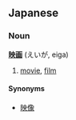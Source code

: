 ==Japanese==
===Noun===
'''[[映]][[画]]''' (えいが, eiga)

#[[movie]], [[film]]

====Synonyms====
*[[映像]]